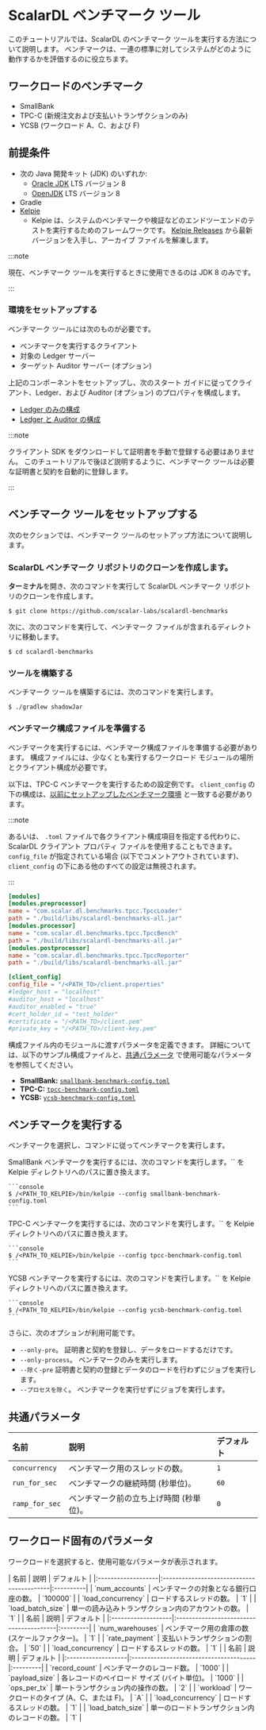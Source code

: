 # ScalarDL ベンチマーク ツール


このチュートリアルでは、ScalarDL のベンチマーク ツールを実行する方法について説明します。 ベンチマークは、一連の標準に対してシステムがどのように動作するかを評価するのに役立ちます。

## ワークロードのベンチマーク

- SmallBank
- TPC-C (新規注文および支払いトランザクションのみ)
- YCSB (ワークロード A、C、および F)

## 前提条件

- 次の Java 開発キット (JDK) のいずれか:
   - [Oracle JDK](https://www.oracle.com/java/technologies/downloads/) LTS バージョン 8
   - [OpenJDK](https://openjdk.org/install/) LTS バージョン 8
- Gradle
- [Kelpie](https://github.com/scalar-labs/kelpie)
   - Kelpie は、システムのベンチマークや検証などのエンドツーエンドのテストを実行するためのフレームワークです。 [Kelpie Releases](https://github.com/scalar-labs/kelpie/releases) から最新バージョンを入手し、アーカイブ ファイルを解凍します。

:::note

現在、ベンチマーク ツールを実行するときに使用できるのは JDK 8 のみです。

:::

### 環境をセットアップする

ベンチマーク ツールには次のものが必要です。

- ベンチマークを実行するクライアント
- 対象の Ledger サーバー
- ターゲット Auditor サーバー (オプション)

上記のコンポーネントをセットアップし、次のスタート ガイドに従ってクライアント、Ledger、および Auditor  (オプション) のプロパティを構成します。

- [Ledger のみの構成](../getting-started.md)
- [Ledger と Auditor の構成](../getting-started-auditor.md)

:::note

クライアント SDK をダウンロードして証明書を手動で登録する必要はありません。 このチュートリアルで後ほど説明するように、ベンチマーク ツールは必要な証明書と契約を自動的に登録します。

:::

## ベンチマーク ツールをセットアップする

次のセクションでは、ベンチマーク ツールのセットアップ方法について説明します。

### ScalarDL ベンチマーク リポジトリのクローンを作成します。

**ターミナル**を開き、次のコマンドを実行して ScalarDL ベンチマーク リポジトリのクローンを作成します。

```console
$ git clone https://github.com/scalar-labs/scalardl-benchmarks
```

次に、次のコマンドを実行して、ベンチマーク ファイルが含まれるディレクトリに移動します。

```console
$ cd scalardl-benchmarks
```

### ツールを構築する

ベンチマーク ツールを構築するには、次のコマンドを実行します。

```console
$ ./gradlew shadowJar
```

### ベンチマーク構成ファイルを準備する

ベンチマークを実行するには、ベンチマーク構成ファイルを準備する必要があります。 構成ファイルには、少なくとも実行するワークロード モジュールの場所とクライアント構成が必要です。

以下は、TPC-C ベンチマークを実行するための設定例です。 `client_config` の下の構成は、[以前にセットアップしたベンチマーク環境](#set-up-your-environment) と一致する必要があります。

:::note

あるいは、 `.toml` ファイルで各クライアント構成項目を指定する代わりに、ScalarDL クライアント プロパティ ファイルを使用することもできます。 `config_file` が指定されている場合 (以下でコメントアウトされています)、`client_config` の下にある他のすべての設定は無視されます。

:::

```toml
[modules]
[modules.preprocessor]
name = "com.scalar.dl.benchmarks.tpcc.TpccLoader"
path = "./build/libs/scalardl-benchmarks-all.jar"
[modules.processor]
name = "com.scalar.dl.benchmarks.tpcc.TpccBench"
path = "./build/libs/scalardl-benchmarks-all.jar"
[modules.postprocessor]
name = "com.scalar.dl.benchmarks.tpcc.TpccReporter"
path = "./build/libs/scalardl-benchmarks-all.jar"

[client_config]
config_file = "/<PATH_TO>/client.properties"
#ledger_host = "localhost"
#auditor_host = "localhost"
#auditor_enabled = "true"
#cert_holder_id = "test_holder"
#certificate = "/<PATH_TO>/client.pem"
#private_key = "/<PATH_TO>/client-key.pem"
```

構成ファイル内のモジュールに渡すパラメータを定義できます。 詳細については、以下のサンプル構成ファイルと、[共通パラメータ](#common-parameters) で使用可能なパラメータを参照してください。

- **SmallBank:** [`smallbank-benchmark-config.toml`](https://github.com/scalar-labs/scalardl-benchmarks/blob/master/smallbank-benchmark-config.toml)
- **TPC-C:** [`tpcc-benchmark-config.toml`](https://github.com/scalar-labs/scalardl-benchmarks/blob/master/tpcc-benchmark-config.toml)
- **YCSB:** [`ycsb-benchmark-config.toml`](https://github.com/scalar-labs/scalardl-benchmarks/blob/master/ycsb-benchmark-config.toml)

## ベンチマークを実行する

ベンチマークを選択し、コマンドに従ってベンチマークを実行します。

<Tabs queryString="benchmarks">
  <TabItem value="SmallBank" label="SmallBank" default>
    SmallBank ベンチマークを実行するには、次のコマンドを実行します。`<PATH_TO_KELPIE>` を Kelpie ディレクトリへのパスに置き換えます。

    ```console
    $ /<PATH_TO_KELPIE>/bin/kelpie --config smallbank-benchmark-config.toml
    ```
  </TabItem>
  <TabItem value="TPC-C" label="TPC-C">
    TPC-C ベンチマークを実行するには、次のコマンドを実行します。`<PATH_TO_KELPIE>` を Kelpie ディレクトリへのパスに置き換えます。

    ```console
    $ /<PATH_TO_KELPIE>/bin/kelpie --config tpcc-benchmark-config.toml
    ```
  </TabItem>
  <TabItem value="YCSB" label="YCSB">
    YCSB ベンチマークを実行するには、次のコマンドを実行します。`<PATH_TO_KELPIE>` を Kelpie ディレクトリへのパスに置き換えます。

    ```console
    $ /<PATH_TO_KELPIE>/bin/kelpie --config ycsb-benchmark-config.toml
    ```
  </TabItem>
</Tabs>

さらに、次のオプションが利用可能です。

- `--only-pre`。 証明書と契約を登録し、データをロードするだけです。
- `--only-process`。 ベンチマークのみを実行します。
- `--除く-pre` 証明書と契約の登録とデータのロードを行わずにジョブを実行します。
- `--プロセスを除く`。 ベンチマークを実行せずにジョブを実行します。

## 共通パラメータ

| 名前            | 説明                              | デフォルト |
|:---------------|:----------------------------------|:---------|
| `concurrency`  | ベンチマーク用のスレッドの数。         | `1`      |
| `run_for_sec`  | ベンチマークの継続時間 (秒単位)。      | `60`     |
| `ramp_for_sec` | ベンチマーク前の立ち上げ時間 (秒単位)。 | `0`      |

## ワークロード固有のパラメータ

ワークロードを選択すると、使用可能なパラメータが表示されます。

<Tabs queryString="workload-specific-parameters">
  <TabItem value="SmallBank" label="SmallBank" default>
    | 名前                | 説明                                      | デフォルト |
    |:-------------------|:------------------------------------------|:----------|
    | `num_accounts`     | ベンチマークの対象となる銀行口座の数。           | `100000` |
    | `load_concurrency` | ロードするスレッドの数。                      | `1`      |
    | `load_batch_size`  | 単一の読み込みトランザクション内のアカウントの数。 | `1`      |
  </TabItem>
  <TabItem value="TPC-C" label="TPC-C">
    | 名前                | 説明                                    | デフォルト |
    |:-------------------|:----------------------------------------|:---------|
    | `num_warehouses`   | ベンチマーク用の倉庫の数 (スケールファクター)。 | `1`      |
    | `rate_payment`     | 支払いトランザクションの割合。               | `50`     |
    | `load_concurrency` | ロードするスレッドの数。                    | `1`      |
  </TabItem>
  <TabItem value="YCSB" label="YCSB">
    | 名前                | 説明                                   | デフォルト |
    |:-------------------|:---------------------------------------|:---------|
    | `record_count`     | ベンチマークのレコード数。                 | `1000`   |
    | `payload_size`     | 各レコードのペイロード サイズ (バイト単位)。  | `1000`   |
    | `ops_per_tx`       | 単一トランザクション内の操作の数。           | `2`      |
    | `workload`         | ワークロードのタイプ (A、C、または F)。     | `A`      |
    | `load_concurrency` | ロードするスレッドの数。                   | `1`      |
    | `load_batch_size`  | 単一のロードトランザクション内のレコードの数。 | `1`      |
  </TabItem>
</Tabs>
